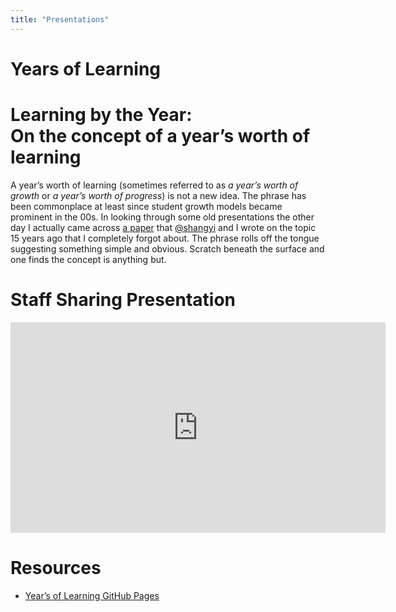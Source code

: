 ```yaml
---
title: "Presentations"
---
```


# Years of Learning

# Learning by the Year:<br>On the concept of a year's worth of learning

A year's worth of learning (sometimes referred to as _a year's worth of growth_ or _a year's worth of progress_) is not a new idea. The phrase has
been commonplace at least since student growth models became prominent in the 00s. In looking through some old presentations the other day I
actually came across <a href="https://github.com/CenterForAssessment/SGP_Resources/blob/master/articles/yearsgrowth.pdf" target="_blank">a paper</a>
that [@shangyi](https://github.com/shangyi) and I wrote on the topic 15 years ago that I completely forgot about. The phrase rolls off the tongue
suggesting something simple and obvious. Scratch beneath the surface and one finds the concept is anything but.

# Staff Sharing Presentation

<center>
<iframe src="https://dbetebenner.github.io/Years_Of_Learning/content/presentations/Years_of_Learning_Staff_Sharing_May_2023.html#/section" width="600" height="337" frameborder="0" marginheight="0" marginwidth="0">Loading…</iframe>
</center>

# Resources

* [Year's of Learning GitHub Pages](https://dbetebenner.github.io/Years_Of_Learning/)
